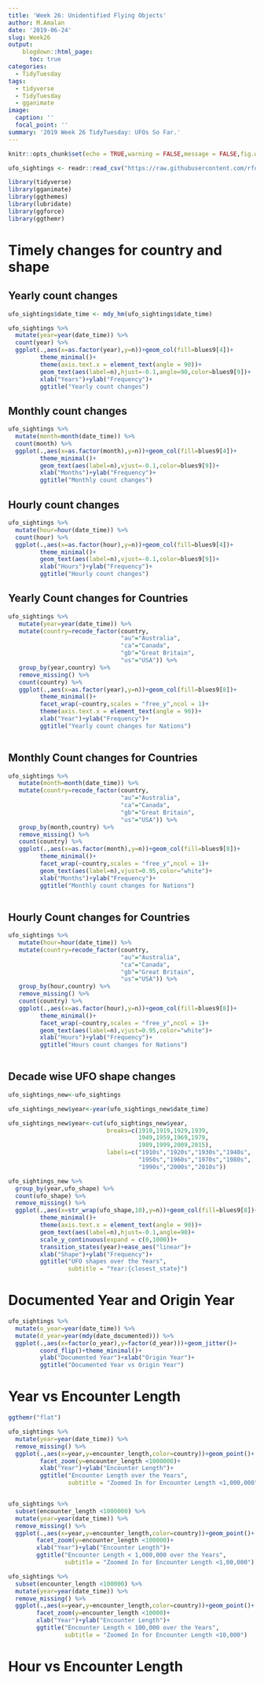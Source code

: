 ```yaml
---
title: 'Week 26: Unidentified Flying Objects'
author: M.Amalan
date: '2019-06-24'
slug: Week26
output: 
    blogdown::html_page:
      toc: true
categories:
  - TidyTuesday
tags:
  - tidyverse
  - TidyTuesday
  - gganimate
image:
  caption: ''
  focal_point: ''
summary: '2019 Week 26 TidyTuesday: UFOs So Far.'    
---
```


```r
knitr::opts_chunk$set(echo = TRUE,warning = FALSE,message = FALSE,fig.width = 12,fig.height = 9)
```

```r
ufo_sightings <- readr::read_csv("https://raw.githubusercontent.com/rfordatascience/tidytuesday/master/data/2019/2019-06-25/ufo_sightings.csv")

library(tidyverse)
library(gganimate)
library(ggthemes)
library(lubridate)
library(ggforce)
library(ggthemr)
```

# Timely changes for country and shape

## Yearly count changes

```r
ufo_sightings$date_time <- mdy_hm(ufo_sightings$date_time)

ufo_sightings %>%
  mutate(year=year(date_time)) %>%
  count(year) %>%
  ggplot(.,aes(x=as.factor(year),y=n))+geom_col(fill=blues9[4])+
         theme_minimal()+
         theme(axis.text.x = element_text(angle = 90))+
         geom_text(aes(label=n),hjust=-0.1,angle=90,color=blues9[9])+
         xlab("Years")+ylab("Frequency")+
         ggtitle("Yearly count changes")
```

## Monthly count changes

```r
ufo_sightings %>%
  mutate(month=month(date_time)) %>%
  count(month) %>%
  ggplot(.,aes(x=as.factor(month),y=n))+geom_col(fill=blues9[4])+
         theme_minimal()+
         geom_text(aes(label=n),vjust=-0.1,color=blues9[9])+
         xlab("Months")+ylab("Frequency")+
         ggtitle("Monthly count changes")
```

## Hourly count changes

```r
ufo_sightings %>%
  mutate(hour=hour(date_time)) %>%
  count(hour) %>%
  ggplot(.,aes(x=as.factor(hour),y=n))+geom_col(fill=blues9[4])+
         theme_minimal()+
         geom_text(aes(label=n),vjust=-0.1,color=blues9[9])+
         xlab("Hours")+ylab("Frequency")+
         ggtitle("Hourly count changes")
```

## Yearly Count changes for Countries

```r
ufo_sightings %>%
   mutate(year=year(date_time)) %>%
   mutate(country=recode_factor(country,
                                "au"="Australia",
                                "ca"="Canada",
                                "gb"="Great Britain",
                                "us"="USA")) %>%
   group_by(year,country) %>%
   remove_missing() %>%
   count(country) %>%
   ggplot(.,aes(x=as.factor(year),y=n))+geom_col(fill=blues9[8])+
         theme_minimal()+
         facet_wrap(~country,scales = "free_y",ncol = 1)+
         theme(axis.text.x = element_text(angle = 90))+
         xlab("Year")+ylab("Frequency")+
         ggtitle("Yearly count changes for Nations")
      
```

## Monthly Count changes for Countries

```r
ufo_sightings %>%
   mutate(month=month(date_time)) %>%
   mutate(country=recode_factor(country,
                                "au"="Australia",
                                "ca"="Canada",
                                "gb"="Great Britain",
                                "us"="USA")) %>%
   group_by(month,country) %>%
   remove_missing() %>%
   count(country) %>%
   ggplot(.,aes(x=as.factor(month),y=n))+geom_col(fill=blues9[8])+
         theme_minimal()+
         facet_wrap(~country,scales = "free_y",ncol = 1)+
         geom_text(aes(label=n),vjust=0.95,color="white")+
         xlab("Months")+ylab("Frequency")+
         ggtitle("Monthly count changes for Nations")
      
```

## Hourly Count changes for Countries

```r
ufo_sightings %>%
   mutate(hour=hour(date_time)) %>%
   mutate(country=recode_factor(country,
                                "au"="Australia",
                                "ca"="Canada",
                                "gb"="Great Britain",
                                "us"="USA")) %>%
   group_by(hour,country) %>%
   remove_missing() %>%
   count(country) %>%
   ggplot(.,aes(x=as.factor(hour),y=n))+geom_col(fill=blues9[8])+
         theme_minimal()+
         facet_wrap(~country,scales = "free_y",ncol = 1)+
         geom_text(aes(label=n),vjust=0.95,color="white")+
         xlab("Hours")+ylab("Frequency")+
         ggtitle("Hours count changes for Nations")
      
```

## Decade wise UFO shape changes

```r
ufo_sightings_new<-ufo_sightings

ufo_sightings_new$year<-year(ufo_sightings_new$date_time)

ufo_sightings_new$year<-cut(ufo_sightings_new$year,
                            breaks=c(1910,1919,1929,1939,
                                     1949,1959,1969,1979,
                                     1989,1999,2009,2015),
                            labels=c("1910s","1920s","1930s","1940s",
                                     "1950s","1960s","1970s","1980s",
                                     "1990s","2000s","2010s"))

ufo_sightings_new %>%
  group_by(year,ufo_shape) %>%
  count(ufo_shape) %>%
  remove_missing() %>%
  ggplot(.,aes(x=str_wrap(ufo_shape,10),y=n))+geom_col(fill=blues9[8])+
         theme_minimal()+
         theme(axis.text.x = element_text(angle = 90))+
         geom_text(aes(label=n),hjust=-0.1,angle=90)+
         scale_y_continuous(expand = c(0,1000))+
         transition_states(year)+ease_aes("linear")+
         xlab("Shape")+ylab("Frequency")+
         ggtitle("UFO shapes over the Years",
                 subtitle = "Year:{closest_state}")

```

# Documented Year and Origin Year

```r
ufo_sightings %>%
  mutate(o_year=year(date_time)) %>%
  mutate(d_year=year(mdy(date_documented))) %>%
  ggplot(.,aes(x=factor(o_year),y=factor(d_year)))+geom_jitter()+
         coord_flip()+theme_minimal()+
         ylab("Documented Year")+xlab("Origin Year")+
         ggtitle("Documented Year vs Origin Year")
```

# Year vs Encounter Length

```r
ggthemr("flat")

ufo_sightings %>%
  mutate(year=year(date_time)) %>%
  remove_missing() %>%
  ggplot(.,aes(x=year,y=encounter_length,color=country))+geom_point()+
         facet_zoom(y=encounter_length <1000000)+
         xlab("Year")+ylab("Encounter Length")+
         ggtitle("Encounter Length over the Years",
                 subtitle = "Zoomed In for Encounter Length <1,000,000")


ufo_sightings %>%
  subset(encounter_length <1000000) %>%
  mutate(year=year(date_time)) %>%
  remove_missing() %>%
  ggplot(.,aes(x=year,y=encounter_length,color=country))+geom_point()+
        facet_zoom(y=encounter_length <100000)+
        xlab("Year")+ylab("Encounter Length")+
        ggtitle("Encounter Length < 1,000,000 over the Years",
                subtitle = "Zoomed In for Encounter Length <1,00,000")

ufo_sightings %>%
  subset(encounter_length <100000) %>%
  mutate(year=year(date_time)) %>%
  remove_missing() %>%
  ggplot(.,aes(x=year,y=encounter_length,color=country))+geom_point()+
        facet_zoom(y=encounter_length <10000)+
        xlab("Year")+ylab("Encounter Length")+
        ggtitle("Encounter Length < 100,000 over the Years",
                subtitle = "Zoomed In for Encounter Length <10,000")

```


# Hour vs Encounter Length


